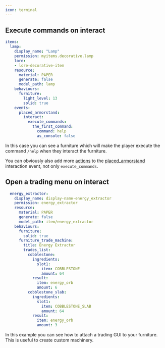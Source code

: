 ```yaml
---
icon: terminal
---
```


## Execute commands on interact

```yaml
items:
  lamp:
    display_name: "Lamp"
    permission: myitems.decorative.lamp
    lore:
    - lore-decorative-item
    resource:
      material: PAPER
      generate: false
      model_path: lamp
    behaviours:
      furniture:
        light_level: 13
        solid: true
    events:
      placed_armorstand:
        interact:
          execute_commands:
            the_first_command:
              command: help
              as_console: false
```

In this case you can see a furniture which will make the player execute the command `/help` when they interact the furniture.

You can obviously also add more [actions](/item-properties/actions/actions) to the [placed\_armorstand](/item-properties/events/) interaction event, not only `execute_commands`.

## Open a trading menu on interact

```yaml
  energy_extractor:
    display_name: display-name-energy_extractor
    permission: energy_extractor
    resource:
      material: PAPER
      generate: false
      model_path: item/energy_extractor
    behaviours:
      furniture:
        solid: true
      furniture_trade_machine:
        title: Energy Extractor
        trades_list:
          cobblestone:
            ingredients:
              slot1:
                item: COBBLESTONE
                amount: 64
            result:
              item: energy_orb
              amount: 6
          cobblestone_slab:
            ingredients:
              slot1:
                item: COBBLESTONE_SLAB
                amount: 64
            result:
              item: energy_orb
              amount: 3
```

In this example you can see how to attach a trading GUI to your furniture. This is useful to create custom machinery.

